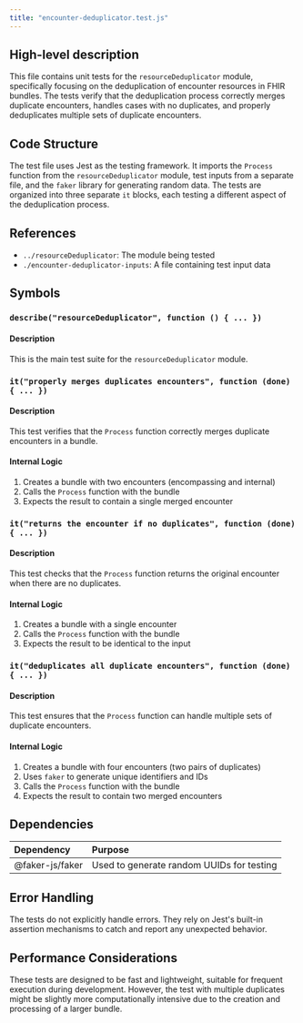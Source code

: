 ```yaml
---
title: "encounter-deduplicator.test.js"
---
```


## High-level description
This file contains unit tests for the `resourceDeduplicator` module, specifically focusing on the deduplication of encounter resources in FHIR bundles. The tests verify that the deduplication process correctly merges duplicate encounters, handles cases with no duplicates, and properly deduplicates multiple sets of duplicate encounters.

## Code Structure
The test file uses Jest as the testing framework. It imports the `Process` function from the `resourceDeduplicator` module, test inputs from a separate file, and the `faker` library for generating random data. The tests are organized into three separate `it` blocks, each testing a different aspect of the deduplication process.

## References
- `../resourceDeduplicator`: The module being tested
- `./encounter-deduplicator-inputs`: A file containing test input data

## Symbols

### `describe("resourceDeduplicator", function () { ... })`
#### Description
This is the main test suite for the `resourceDeduplicator` module.

### `it("properly merges duplicates encounters", function (done) { ... })`
#### Description
This test verifies that the `Process` function correctly merges duplicate encounters in a bundle.

#### Internal Logic
1. Creates a bundle with two encounters (encompassing and internal)
2. Calls the `Process` function with the bundle
3. Expects the result to contain a single merged encounter

### `it("returns the encounter if no duplicates", function (done) { ... })`
#### Description
This test checks that the `Process` function returns the original encounter when there are no duplicates.

#### Internal Logic
1. Creates a bundle with a single encounter
2. Calls the `Process` function with the bundle
3. Expects the result to be identical to the input

### `it("deduplicates all duplicate encounters", function (done) { ... })`
#### Description
This test ensures that the `Process` function can handle multiple sets of duplicate encounters.

#### Internal Logic
1. Creates a bundle with four encounters (two pairs of duplicates)
2. Uses `faker` to generate unique identifiers and IDs
3. Calls the `Process` function with the bundle
4. Expects the result to contain two merged encounters

## Dependencies
| Dependency | Purpose |
|:-----------|:--------|
| @faker-js/faker | Used to generate random UUIDs for testing |

## Error Handling
The tests do not explicitly handle errors. They rely on Jest's built-in assertion mechanisms to catch and report any unexpected behavior.

## Performance Considerations
These tests are designed to be fast and lightweight, suitable for frequent execution during development. However, the test with multiple duplicates might be slightly more computationally intensive due to the creation and processing of a larger bundle.